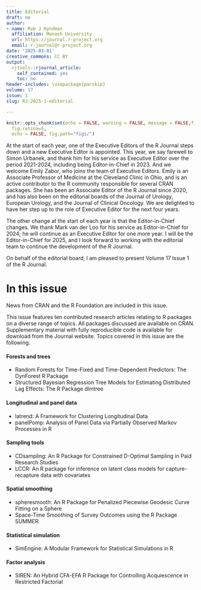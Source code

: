 ```yaml
---
title: Editorial
draft: no
author:
- name: Rob J Hyndman
  affiliation: Monash University
  url: https://journal.r-project.org
  email: r-journal@r-project.org
date: '2025-03-01'
creative_commons: CC BY
output:
  rjtools::rjournal_article:
    self_contained: yes
    toc: no
header-includes: \usepackage{parskip}
volume: 17
issue: 1
slug: RJ-2025-1-editorial

---
```




```r
knitr::opts_chunk$set(echo = FALSE, warning = FALSE, message = FALSE,fig.align = "center",
  fig.retina=5,
  echo = FALSE, fig.path="figs/")
```

At the start of each year, one of the Executive Editors of the R Journal steps down and a new Executive Editor is appointed. This year, we say farewell to Simon Urbanek, and thank him for his service as Executive Editor over the period 2021-2024, including being Editor-in-Chief in 2023. And we welcome Emily Zabor, who joins the team of Executive Editors. Emily is an Associate Professor of Medicine at the Cleveland Clinic in Ohio, and is an active contributor to the R community responsible for several CRAN packages. She has been an Associate Editor of the R Journal since 2020, and has also been on the editorial boards of the Journal of Urology, European Urology, and the Journal of Clinical Oncology.
We are delighted to have her step up to the role of Executive Editor for the next four years.

The other change at the start of each year is that the Editor-in-Chief changes. We thank Mark van der Loo for his service as Editor-in-Chief for 2024; he will continue as an Executive Editor for one more year. I will be the Editor-in-Chief for 2025, and I look forward to working with the editorial team to continue the development of the R Journal.

On behalf of the editorial board, I am pleased to present Volume 17 Issue 1 of the R Journal.

# In this issue {-}

News from CRAN and the R Foundation are included in this issue.

This issue features ten contributed research articles relating to R
packages on a diverse range of topics. All packages discussed are available on CRAN.
Supplementary material with fully reproducible code is available for download
from the Journal website. Topics covered in this issue are the following.

#### Forests and trees

- Random Forests for Time-Fixed and Time-Dependent Predictors: The DynForest R Package
- Structured Bayesian Regression Tree Models for Estimating Distributed Lag Effects: The R Package dlmtree

#### Longitudinal and panel data

- latrend: A Framework for Clustering Longitudinal Data
- panelPomp: Analysis of Panel Data via Partially Observed Markov Processes in R

#### Sampling tools

- CDsampling: An R Package for Constrained D-Optimal Sampling in Paid Research Studies
- LCCR: An R package for inference on latent class models for capture-recapture data with covariates

#### Spatial smoothing

- spheresmooth: An R Package for Penalized Piecewise Geodesic Curve Fitting on a Sphere
- Space-Time Smoothing of Survey Outcomes using the R Package SUMMER

#### Statistical simulation

- SimEngine: A Modular Framework for Statistical Simulations in R

#### Factor analysis

- SIREN: An Hybrid CFA-EFA R Package for Controlling Acquiescence in Restricted Factorial
